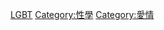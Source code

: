 {{Commonscat|Bisexuality}}

[[Category:LGBT|]]
[[Category:性學|Category:性學]]
[[Category:愛情|Category:愛情]]